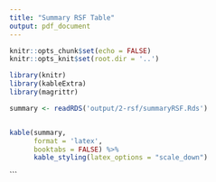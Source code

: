 ```yaml
---
title: "Summary RSF Table"
output: pdf_document
---
```


```r
knitr::opts_chunk$set(echo = FALSE)
knitr::opts_knit$set(root.dir = '..')

library(knitr)
library(kableExtra)
library(magrittr)
```


```r
summary <- readRDS('output/2-rsf/summaryRSF.Rds')


kable(summary,
      format = 'latex', 
      booktabs = FALSE) %>%
      kable_styling(latex_options = "scale_down")
```

```